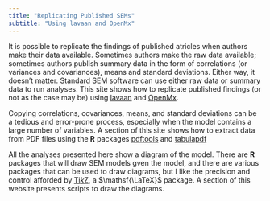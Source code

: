 ```yaml
---
title: "Replicating Published SEMs"
subtitle: "Using lavaan and OpenMx"
---
```


It is possible to replicate the findings of published atricles when authors make their data available. Sometimes authors make the raw data available; sometimes authors publish summary data in the form of correlations (or variances and covariances), means and standard deviations. Either way, it doesn't matter. Standard SEM software can use either raw data or summary data to run analyses. This site shows how to replicate published findings (or not as the case may be) using [lavaan](https://www.lavaan.ugent.be/) and [OpenMx](https://openmx.ssri.psu.edu/).

Copying correlations, covariances, means, and standard deviations can be a tedious and error-prone process, especially when the model contains a large number of variables. A section of this site shows how to extract data from PDF files using the **R** packages [pdftools](https://docs.ropensci.org/pdftools/) and [tabulapdf](https://docs.ropensci.org/tabulapdf/index.html)

All the analyses presented here show a diagram of the model. There are **R** packages that will draw SEM models gven the model, and there are various packages that can be used to draw diagrams, but I like the precision and control afforded by [Ti*k*Z](https://tikz.dev/), a $\mathsf{\LaTeX}$ package. A section of this website presents scripts to draw the diagrams.

